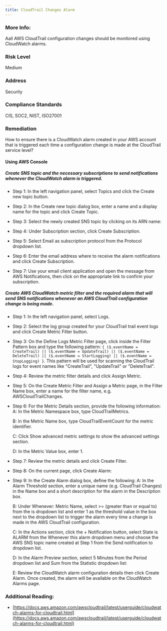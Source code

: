 ```yaml
---
title: CloudTrail Changes Alarm
---
```


### More Info:

Aall AWS CloudTrail configuration changes should be monitored using CloudWatch alarms.

### Risk Level

Medium

### Address

Security

### Compliance Standards

CIS, SOC2, NIST, ISO27001

### Remediation

How to ensure there is a CloudWatch alarm created in your AWS account that is triggered each time a configuration change is made at the CloudTrail service level?

#### Using AWS Console

##### Create SNS topic and the necessary subscriptions to send notifications whenever the CloudWatch alarm is triggered.

- Step 1: In the left navigation panel, select Topics and click the Create new topic button.

- Step 2: In the Create new topic dialog box, enter a name and a display name for the topic and click Create Topic.

- Step 3: Select the newly created SNS topic by clicking on its ARN name:
- Step 4: Under Subscription section, click Create Subscription.

- Step 5: Select Email as subscription protocol from the Protocol dropdown list.

- Step 6: Enter the email address where to receive the alarm notifications and click Create Subscription.

- Step 7: Use your email client application and open the message from AWS Notifications, then click on the appropriate link to confirm your subscription.

##### Create AWS CloudWatch metric filter and the required alarm that will send SNS notifications whenever an AWS CloudTrail configuration change is being made.

- Step 1: In the left navigation panel, select Logs.

- Step 2: Select the log group created for your CloudTrail trail event logs and click Create Metric Filter button.

- Step 3: On the Define Logs Metric Filter page, click inside the Filter Pattern box and type the following pattern: `{ ($.eventName = CreateTrail) || ($.eventName = UpdateTrail) || ($.eventName = DeleteTrail) || ($.eventName = StartLogging) || ($.eventName = StopLogging) }`. This pattern will be used for scanning the CloudTrail logs for event names like "CreateTrail", "UpdateTrail" or "DeleteTrail".

- Step 4: Review the metric filter details and click Assign Metric.

- Step 5: On the Create Metric Filter and Assign a Metric page, in the Filter Name box, enter a name for the filter name, e.g. AWSCloudTrailChanges.

- Step 6: For the Metric Details section, provide the following information:
  A: In the Metric Namespace box, type CloudTrailMetrics.

  B: In the Metric Name box, type CloudTrailEventCount for the metric identifier.

  C: Click Show advanced metric settings to show the advanced settings section.

  D: In the Metric Value box, enter 1.

- Step 7: Review the metric details and click Create Filter.

- Step 8: On the current page, click Create Alarm:
- Step 9: In the Create Alarm dialog box, define the following:
  A: In the Alarm Threshold section, enter a unique name (e.g. CloudTrail Changes) in the Name box and a short description for the alarm in the Description box.

  B: Under Whenever: Metric Name, select >= (greater than or equal to) from the is dropdown list and enter 1 as the threshold value in the box next to the dropdown list to trigger the alarm every time a change is made in the AWS CloudTrail configuration.

  C: In the Actions section, click the + Notification button, select State is ALARM from the Whenever this alarm dropdown menu and choose the AWS SNS topic name created at Step 1 from the Send notification to dropdown list.

  D: In the Alarm Preview section, select 5 Minutes from the Period dropdown list and Sum from the Statistic dropdown list:

  E: Review the CloudWatch alarm configuration details then click Create Alarm. Once created, the alarm will be available on the CloudWatch Alarms page.


### Additional Reading:

- [https://docs.aws.amazon.com/awscloudtrail/latest/userguide/cloudwatch-alarms-for-cloudtrail.html](https://docs.aws.amazon.com/awscloudtrail/latest/userguide/cloudwatch-alarms-for-cloudtrail.html)
